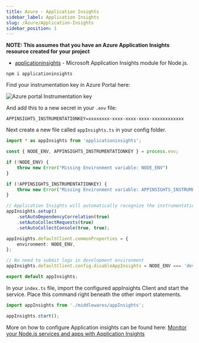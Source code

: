 ```yaml
---
title: Azure - Application Insights
sidebar_label: Application Insights
slug: /Azure/Application-Insights
sidebar_position: 1
---
```


**NOTE: This assumes that you have an Azure Application Insights resource created for your project**

* [applicationinsights](https://www.npmjs.com/package/applicationinsights) - Microsoft Application Insights module for Node.js.

`npm i applicationinsights`

Find your instrumentation key in Azure Portal here:

![Azure portal Instrumentation key](/img/azure-instrumentation-key.png)

And add this to a new secret in your `.env` file:

```text
APPINSIGHTS_INSTRUMENTATIONKEY=xxxxxxxx-xxxx-xxxx-xxxx-xxxxxxxxxxxx
```

Next create a new file called `appInsights.ts` in your config folder.

```typescript
import * as appInsights from 'applicationinsights';

const { NODE_ENV, APPINSIGHTS_INSTRUMENTATIONKEY } = process.env;

if (!NODE_ENV) {
    throw new Error("Missing Environment variable: NODE_ENV")
}

if (!APPINSIGHTS_INSTRUMENTATIONKEY) {
    throw new Error("Missing Environment variable: APPINSIGHTS_INSTRUMENTATIONKEY")
}

// Application Insights will automatically recognize the instrumentation key localized in the environment variables
appInsights.setup()
    .setAutoDependencyCorrelation(true)
    .setAutoCollectRequests(true)
    .setAutoCollectConsole(true, true);

appInsights.defaultClient.commonProperties = {
    environment: NODE_ENV,
};

// No need to submit logs in development environment
appInsights.defaultClient.config.disableAppInsights = NODE_ENV === 'development';

export default appInsights;
```

In your `index.ts` file, import the configured appInsights Client and start the service. Place this command right beneath the other import statements.

```typescript
import appInsights from './middlewares/appInsights';

appInsights.start();
```

More on how to configure Application insights can be found here: [Monitor your Node.js services and apps with Application Insights](https://docs.microsoft.com/en-us/azure/azure-monitor/app/nodejs)
